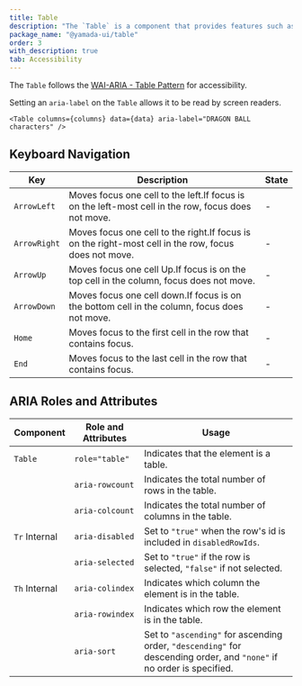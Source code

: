 ```yaml
---
title: Table
description: "The `Table` is a component that provides features such as column sorting, row selection, and click events."
package_name: "@yamada-ui/table"
order: 3
with_description: true
tab: Accessibility
---
```


The `Table` follows the [WAI-ARIA - Table Pattern](https://www.w3.org/WAI/ARIA/apg/patterns/table/) for accessibility.

Setting an `aria-label` on the `Table` allows it to be read by screen readers.

```tsx live=false
<Table columns={columns} data={data} aria-label="DRAGON BALL characters" />
```

## Keyboard Navigation

| Key          | Description                                                                                           | State |
| ------------ | ----------------------------------------------------------------------------------------------------- | ----- |
| `ArrowLeft`  | Moves focus one cell to the left.If focus is on the left-most cell in the row, focus does not move.   | -     |
| `ArrowRight` | Moves focus one cell to the right.If focus is on the right-most cell in the row, focus does not move. | -     |
| `ArrowUp`    | Moves focus one cell Up.If focus is on the top cell in the column, focus does not move.               | -     |
| `ArrowDown`  | Moves focus one cell down.If focus is on the bottom cell in the column, focus does not move.          | -     |
| `Home`       | Moves focus to the first cell in the row that contains focus.                                         | -     |
| `End`        | Moves focus to the last cell in the row that contains focus.                                          | -     |

## ARIA Roles and Attributes

| Component                | Role and Attributes | Usage                                                                                                                 |
| ------------------------ | ------------------- | --------------------------------------------------------------------------------------------------------------------- |
| `Table`                  | `role="table"`      | Indicates that the element is a table.                                                                                |
|                          | `aria-rowcount`     | Indicates the total number of rows in the table.                                                                      |
|                          | `aria-colcount`     | Indicates the total number of columns in the table.                                                                   |
| `Tr` <Tag>Internal</Tag> | `aria-disabled`     | Set to `"true"` when the row's id is included in `disabledRowIds`.                                                    |
|                          | `aria-selected`     | Set to `"true"` if the row is selected, `"false"` if not selected.                                                    |
| `Th` <Tag>Internal</Tag> | `aria-colindex`     | Indicates which column the element is in the table.                                                                   |
|                          | `aria-rowindex`     | Indicates which row the element is in the table.                                                                      |
|                          | `aria-sort`         | Set to `"ascending"` for ascending order, `"descending"` for descending order, and `"none"` if no order is specified. |
